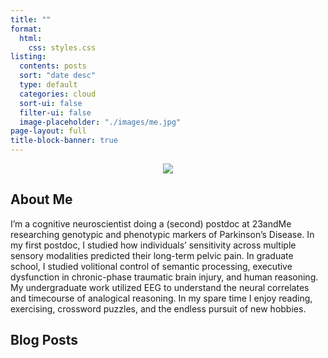 ```yaml
---
title: ""
format: 
  html:
    css: styles.css
listing: 
  contents: posts
  sort: "date desc"
  type: default
  categories: cloud
  sort-ui: false
  filter-ui: false
  image-placeholder: "./images/me.jpg"
page-layout: full
title-block-banner: true
---
```


<!-- profile picture -->
<div style="text-align: center;">
  <img src="images/matt-casual-1080-1080.jpeg" class="prof-pic">
</div>

<!-- about me -->
<h2><i class="fas fa-user-circle" aria-hidden="true"></i> About Me</h2>

I'm a cognitive neuroscientist doing a (second) postdoc at 23andMe researching genotypic and phenotypic markers of Parkinson's Disease. In my first postdoc, I studied how individuals' sensitivity across multiple sensory modalities predicted their long-term pelvic pain. In graduate school, I studied volitional control of semantic processing, executive dysfunction in chronic-phase traumatic brain injury, and human reasoning. My undergraduate work utilized EEG to understand the neural correlates and timecourse of analogical reasoning. In my spare time I enjoy reading, exercising, crossword puzzles, and the endless pursuit of new hobbies.

<!-- about me -->
<h2><i class="far fa-sticky-note" aria-hidden="true"></i> Blog Posts</h2>